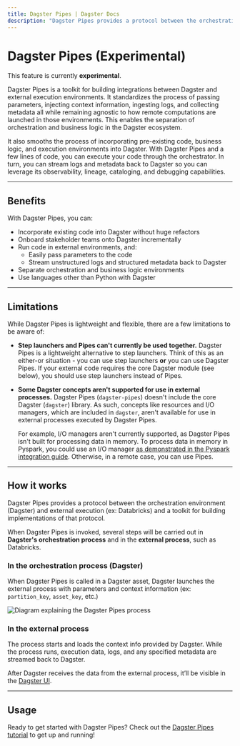 ```yaml
---
title: Dagster Pipes | Dagster Docs
description: "Dagster Pipes provides a protocol between the orchestration environment (Dagster) and external execution (ex: Databricks) and a toolkit for building implementations of that protocol."
---
```


# Dagster Pipes (Experimental)

<Note>
  This feature is currently <strong>experimental</strong>.
</Note>

Dagster Pipes is a toolkit for building integrations between Dagster and external execution environments. It standardizes the process of passing parameters, injecting context information, ingesting logs, and collecting metadata all while remaining agnostic to how remote computations are launched in those environments. This enables the separation of orchestration and business logic in the Dagster ecosystem.

It also smooths the process of incorporating pre-existing code, business logic, and execution environments into Dagster. With Dagster Pipes and a few lines of code, you can execute your code through the orchestrator. In turn, you can stream logs and metadata back to Dagster so you can leverage its observability, lineage, cataloging, and debugging capabilities.

---

## Benefits

With Dagster Pipes, you can:

- Incorporate existing code into Dagster without huge refactors
- Onboard stakeholder teams onto Dagster incrementally
- Run code in external environments, and:
  - Easily pass parameters to the code
  - Stream unstructured logs and structured metadata back to Dagster
- Separate orchestration and business logic environments
- Use languages other than Python with Dagster

---

## Limitations

While Dagster Pipes is lightweight and flexible, there are a few limitations to be aware of:

- **Step launchers and Pipes can't currently be used together.** Dagster Pipes is a lightweight alternative to step launchers. Think of this as an either-or situation - you can use step launchers **or** you can use Dagster Pipes. If your external code requires the core Dagster module (see below), you should use step launchers instead of Pipes.

- **Some Dagster concepts aren't supported for use in external processes.** Dagster Pipes (`dagster-pipes`) doesn't include the core Dagster (`dagster`) library. As such, concepts like resources and I/O managers, which are included in `dagster`, aren't available for use in external processes executed by Dagster Pipes.

  For example, I/O managers aren't currently supported, as Dagster Pipes isn't built for processing data in memory. To process data in memory in Pyspark, you could use an I/O manager [as demonstrated in the Pyspark integration guide](/integrations/spark#running-pyspark-code-in-assets). Otherwise, in a remote case, you can use Pipes.

---

## How it works

Dagster Pipes provides a protocol between the orchestration environment (Dagster) and external execution (ex: Databricks) and a toolkit for building implementations of that protocol.

When Dagster Pipes is invoked, several steps will be carried out in **Dagster's orchestration process** and in the **external process**, such as Databricks.

### In the orchestration process (Dagster)

When Dagster Pipes is called in a Dagster asset, Dagster launches the external process with parameters and context information (ex: `partition_key`, `asset_key`, etc.)

<Image
alt="Diagram explaining the Dagster Pipes process"
src="/images/guides/dagster-pipes/dagster-pipes-process.png"
width={1000}
height={393}
/>

### In the external process

The process starts and loads the context info provided by Dagster. While the process runs, execution data, logs, and any specified metadata are streamed back to Dagster.

After Dagster receives the data from the external process, it’ll be visible in the [Dagster UI](/concepts/webserver/ui).

---

## Usage

Ready to get started with Dagster Pipes? Check out the [Dagster Pipes tutorial](/guides/dagster-pipes/subprocess) to get up and running!
